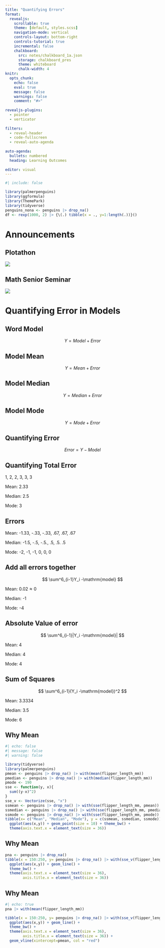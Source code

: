 ```yaml
---
title: "Quantifying Errors"
format:
  revealjs:
    scrollable: true
    theme: [default, styles.scss]
    navigation-mode: vertical
    controls-layout: bottom-right
    controls-tutorial: true
    incremental: false 
    chalkboard:
      src: notes/chalkboard_1a.json
      storage: chalkboard_pres
      theme: whiteboard
      chalk-width: 4
knitr:
  opts_chunk: 
    echo: false
    eval: true
    message: false
    warnings: false
    comment: "#>" 
    
revealjs-plugins:
  - pointer
  - verticator
  
filters: 
  - reveal-header
  - code-fullscreen
  - reveal-auto-agenda
  
auto-agenda:
  bullets: numbered
  heading: Learning Outcomes
  
editor: visual
---
```


```r
#| include: false

library(palmerpenguins)
library(ggformula)
library(ThemePark)
library(tidyverse)
penguins_nona <- penguins |> drop_na() 
df <- rexp(1000, 2) |> {\(.) tibble(x = ., y=1:length(.))}()

```

# Announcements

## Plotathon

![](img/PAT24%20L&L%20Tools%20Workshop.png){fig-align="center"}

## Math Senior Seminar

![](img/Bayesian%20Mixed%20Effects%20Models%20and%20Cats%20Analysis%20of%20Evolutionary%20Biological%20Data%20(1)%20(1).png){fig-align="center"}

# Quantifying Error in Models

## Word Model

$$
Y = Model + Error
$$

## Model Mean

$$
Y = Mean + Error
$$

## Model Median

$$
Y = Median + Error
$$

## Model Mode

$$
Y = Mode + Error
$$

## Quantifying Error

$$
Error = Y - Model
$$

## Quantifying Total Error

1, 2, 2, 3, 3, 3

::: fragment
Mean: 2.33

Median: 2.5

Mode: 3
:::

## Errors

Mean: -1.33, -.33, -.33, .67, .67, .67

Median: -1.5, -.5, -.5., .5, .5. .5

Mode: -2, -1, -1, 0, 0, 0

## Add all errors together

$$
\sum^6_{i-1}Y_i -\mathrm{model}
$$

::: fragment
Mean: $0.02 \approx 0$

Median: -1

Mode: -4
:::

## Absolute Value of error

$$
\sum^6_{i-1}|Y_i -\mathrm{model}|
$$

::: fragment
Mean: 4

Median: 4

Mode: 4
:::

## Sum of Squares

$$
\sum^6_{i-1}(Y_i -\mathrm{model})^2
$$

::: fragment
Mean: 3.3334

Median: 3.5

Mode: 6
:::

## Why Mean

```r
#| echo: false
#| message: false
#| warning: false

library(tidyverse)
library(palmerpenguins)
pmean <- penguins |> drop_na() |> with(mean(flipper_length_mm))
pmedian <- penguins |> drop_na() |> with(median(flipper_length_mm))
pmode <- 190
sse <- function(y, x){
  sum((y-x)^2)
}
sse_v <- Vectorize(sse, "x")
ssmean <- penguins |> drop_na() |> with(sse(flipper_length_mm, pmean))
ssmedian <- penguins |> drop_na() |> with(sse(flipper_length_mm, pmedian))
ssmode <- penguins |> drop_na() |> with(sse(flipper_length_mm, pmode))
tibble(x= c("Mean", "Median", "Mode"), y = c(ssmean, ssmedian, ssmode)) |> 
  ggplot(aes(x,y)) + geom_point(size = 10) + theme_bw() +
  theme(axis.text.x = element_text(size = 36))

```

## Why Mean

```r
pna <- penguins |> drop_na()
tibble(x = 150:250, y= penguins |> drop_na() |> with(sse_v(flipper_length_mm,150:250))) |>
  ggplot(aes(x,y)) + geom_line() + 
  theme_bw() +
  theme(axis.text.x = element_text(size = 36),
        axis.title.x = element_text(size = 36))
```

## Why Mean

```r
#| echo: true
pna |> with(mean(flipper_length_mm))
```

```r
tibble(x = 150:250, y= penguins |> drop_na() |> with(sse_v(flipper_length_mm,150:250))) |>
  ggplot(aes(x,y)) + geom_line() + 
  theme_bw() +
  theme(axis.text.x = element_text(size = 36),
        axis.title.x = element_text(size = 36)) +
  geom_vline(xintercept=pmean, col = "red")
```
